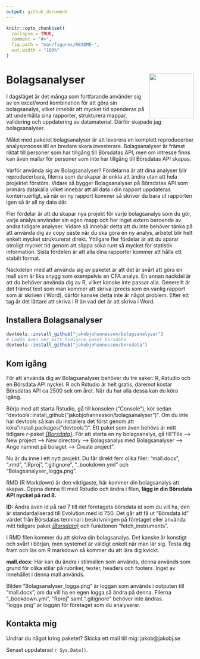 ```yaml
---
output: github_document
---
```


```r
knitr::opts_chunk$set(
  collapse = TRUE,
  comment = "#>",
  fig.path = "man/figures/README-",
  out.width = "100%"
)
```

# Bolagsanalyser <img src="man/figures/jakobjohannesson.png" align="right" width="120"/>

I dagsläget är det många som fortfarande använder sig av en excel/word kombination för att göra sin bolagsanalys, vilket innebär att mycket tid spenderas på att underhålla sina rapporter, strukturera mappar, validering och uppdatering av datamaterial. Därför skapade jag bolagsanalyser.

Målet med paketet bolagsanalyser är att leverera en komplett reproducerbar analysprocess till en bredare skara investerare. Bolagsanalyser är främst riktat till personer som har tillgång till Börsdatas API, men om intresse finns kan även mallar för personer som inte har tillgång till Börsdatas API skapas.

Varför använda sig av Bolagsanalyser? Fördelarna är att dina analyser blir reproducerbara, filerna som du skapar är enkla att ändra utan att hela projektet förstörs. Vidare så bygger Bolagsanalyser på Börsdatas API som primära datakälla vilket innebär att all data i din rapport uppdateras konternuerligt, så när en ny rapport kommer så skriver du bara ut rapporten igen så är all ny data där.

Fler fördelar är att du skapar nya projekt för varje bolagsanalys som du gör, varje analys använder sin egen mapp och har inget extern beroende av andra tidigare analyser. Vidare så innebär detta att du inte behöver tänka på att använda dig av copy paste när du ska göra en ny analys, arbetet blir helt enkelt mycket strukturerat direkt. Yttligare fler fördelar är att du sparar otroligt mycket tid genom att slippa söka runt så mycket för statistik information. Sista fördelen är att alla dina rapporter kommer att hålla ett stabilt format.

Nackdelen med att använda sig av paketet är att det är svårt att göra en mall som är lika snygg som exempelvis en CFA analys. En annan nackdel är att du behöver använda dig av R, vilket kanske inte passar alla. Generellt är det främst text som man kommer att skriva (precis som en vanlig rapport som är skriven i Word), därför kanske detta inte är något problem. Efter ett tag är det lättare att skriva i R än vad det är att skriva i Word.

## Installera Bolagsanalyser

``` r
devtools::install_github("jakobjohannesson/bolagsanalyser")
# Ladda även ner mitt tidigare paket borsdata
devtools::install_github("jakobjohannesson/borsdata")
```

## Kom igång

För att använda dig av Bolagsanalyser behöver du tre saker: R, Rstudio och en Börsdata API nyckel. R och Rstudio är helt gratis, däremot kostar Börsdatas API ca 2500 sek om året. När du har alla dessa kan du köra igång.

Börja med att starta Rstudio, gå till konsolen ("Console"), kör sedan "devtools::install_github("jakobjohannesson/bolagsanalyser")". Om du inte har devtools så kan du installera det först genom att köra "install.packages("devtools")". Ett paket som även behövs är mitt tidigare r-paket _[{Borsdata}](https://www.github.com/jakobjohannesson/borsdata)_. För att starta en ny bolagsanalys, gå till "File --> New project --> New directory --> Bolagsanalys med Bolagsanalyser --> Ange namnet på bolaget --> Create project".

Nu är du inne i ett nytt projekt. Du får direkt fem olika filer: "mall.docx", ".rmd", ".Rproj", ".gitignore", "_bookdown.yml" och "Bolagsanalyser_logga.png". 

RMD (R Markdown) är den viktigaste, här kommer din bolagsanalys att skapas. Öppna denna fil med Rstudio och ändra i filen, __lägg in din Börsdata API nyckel på rad 8.__

__ID:__ Ändra även id på rad 7 till det företagets börsdata id som du vill ha, den är standardaliserad till Evolution med id 750. Det går att få ut "Börsdata id" värdet från Börsdatas terminal i beskrivningen på företaget eller använda mitt tidigare paket _[{Borsdata}](https://www.github.com/jakobjohannesson/borsdata)_ och funktionen "fetch_instruments".

I RMD filen kommer du att skriva din bolagsanalys. Det kanske är konstigt och svårt i början, men systemet är väldigt enkelt när man lär sig. Testa dig fram och läs om R markdown så kommer du att lära dig kvickt.

__mall.docx:__ Här kan du ändra i stilmallen som används, denna används som grund för olika stilar på rubriker, texter, headers och footers. Inget av innehållet i denna mall används.

Bilden "Bolagsanalyser_logga.png" är loggan som används i outputen till "mall.docx", om du vill ha en egen logga så ändra på denna. Filerna "_bookdown.yml", "Rproj" samt ".gitignore" behöver inte ändras. "logga.png" är loggan för företaget som du analyserar.

## Kontakta mig

Undrar du något kring paketet? Skicka ett mail till mig: jakob@jakobj.se

Senast uppdaterad `r Sys.Date()`.
